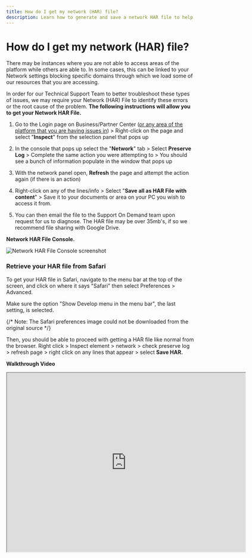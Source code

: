 ```yaml
---
title: How do I get my network (HAR) file?
description: Learn how to generate and save a network HAR file to help with troubleshooting platform access issues
---
```


# How do I get my network (HAR) file?

There may be instances where you are not able to access areas of the platform while others are able to. In some cases, this can be linked to your Network settings blocking specific domains through which we load some of our resources that you are accessing.

In order for our Technical Support Team to better troubleshoot these types of issues, we may require your Network (HAR) File to identify these errors or the root cause of the problem. **The following instructions will allow you to get your Network HAR File.**

1. Go to the Login page on Business/Partner Center (<u>or any area of the platform that you are having issues in</u>) > Right-click on the page and select "**Inspect**" from the selection panel that pops up

2. In the console that pops up select the "**Network**" tab > Select **Preserve Log** > Complete the same action you were attempting to > You should see a bunch of information populate in the window that pops up

3. With the network panel open, **Refresh** the page and attempt the action again (if there is an action)

4. Right-click on any of the lines/info > Select "**Save all as HAR File with content**" > Save it to your documents or area on your PC you wish to access it from.

5. You can then email the file to the Support On Demand team upon request for us to diagnose. The HAR file may be over 35mb's, if so we recommend file sharing with Google Drive.

**Network HAR File Console.**

![Network HAR File Console screenshot](./img/getting-started/network-har-file-console.jpg)

### Retrieve your HAR file from Safari

To get your HAR file in Safari, navigate to the menu bar at the top of the screen, and click on where it says "Safari" then select Preferences > Advanced.

Make sure the option "Show Develop menu in the menu bar", the last setting, is selected.

{/* Note: The Safari preferences image could not be downloaded from the original source */}

Then, you should be able to proceed with getting a HAR file like normal from the browser. Right click > Inspect element > network > check preserve log > refresh page > right click on any lines that appear > select **Save HAR.**

**Walkthrough Video**

<iframe src="https://drive.google.com/file/d/14e4sDb82ykqeEIM8r4ZQH52cqH9KCP4E/preview" width="640" height="480" allowFullScreen></iframe>